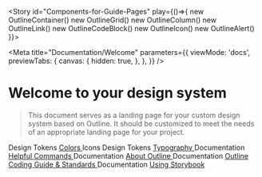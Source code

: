 

<!-- Importing the needed components for default stories -->

<Story id="Components-for-Guide-Pages" play={()=>{
  new OutlineContainer()
  new OutlineGrid()
  new OutlineColumn()
  new OutlineLink()
  new OutlineCodeBlock()
  new OutlineIcon()
  new OutlineAlert()
}}></Story>


<Meta
  title="Documentation/Welcome"
  parameters={{
    viewMode: 'docs',
    previewTabs: {
      canvas: {
        hidden: true,
      },
    },
  }}
/>

# Welcome to your design system

> This document serves as a landing page for your custom design system based on Outline.
> It should be customized to meet the needs of an appropriate landing page for your project.

<outline-grid y-padding full-bleed gap-size="small">
  <outline-column col-span-default="12" col-span-md="4">
    <sb-section-link>
      <span slot="badge" class="tag">Design Tokens</span>
      <a slot="link" class="phase2-blue" href="?path=/docs/design-tokens-colors-solid--page">
        Colors
      </a>
    </sb-section-link>
  </outline-column>
  <outline-column col-span-default="12" col-span-md="4">
    <sb-section-link>
      <span slot="badge" class="tag">Icons</span>
      <a slot="link" class="dusty-blue" href="?path=/docs/media-outline-icon--an-icon">
        <outline-icon library="lucide" name="arrow-left" size="32px" class="mr-2"></outline-icon>
        <outline-icon library="lucide" name="more-vertical" size="32px" class="mr-2"></outline-icon>
        <outline-icon library="lucide" name="map" size="32px" class="mr-2"></outline-icon>
        <outline-icon library="lucide" name="more-vertical" size="32px" class="mr-2"></outline-icon>
        <outline-icon library="lucide" name="arrow-right" size="32px" class="mr-2"></outline-icon>
      </a>
    </sb-section-link>
  </outline-column>
  <outline-column col-span-default="12" col-span-md="4">
    <sb-section-link>
      <span slot="badge" class="tag">Design Tokens</span>
      <a slot="link" class="phase2-blue" href="?path=/docs/design-tokens-typefaces--page">
        Typography
      </a>
    </sb-section-link>
  </outline-column>
  
  <outline-column col-span-default="12">
    <sb-section-link>
      <span slot="badge" class="tag">Documentation</span>
      <a slot="link" class="medium-gray large" href="?path=/docs/documentation-guides-tooling-commands-helpful-commands--page">
        Helpful Commands
      </a>
    </sb-section-link>
  </outline-column>

  <outline-column col-span-default="12" col-span-md="6" col-span-lg="6">
    <sb-section-link>
      <span slot="badge" class="tag">Documentation</span>
      <a slot="link" class="karma-coral" href="?path=/docs/documentation-guides-tooling-commands-about-outline--page">
        About Outline
      </a>
    </sb-section-link>
  </outline-column>
  <outline-column row-span="2" col-span-default="12" col-span-md="6" col-span-lg="6">
    <sb-section-link>
      <span slot="badge" class="tag">Documentation</span>
      <a slot="link" class="dark-gray large" href="?path=/docs/documentation-guides-component-development-coding-guide-standards--introduction">
        Outline Coding Guide & Standards
      </a>
    </sb-section-link>
  </outline-column>
  <outline-column col-span-default="12" col-span-md="6" col-span-lg="6">
    <sb-section-link>
      <span slot="badge" class="tag">Documentation</span>
      <a slot="link" class="karma-coral" href="?path=/docs/documentation-guides-qa-uat-using-storybook--introduction">
        Using Storybook
      </a>
    </sb-section-link>
  </outline-column>
  
</outline-grid>

